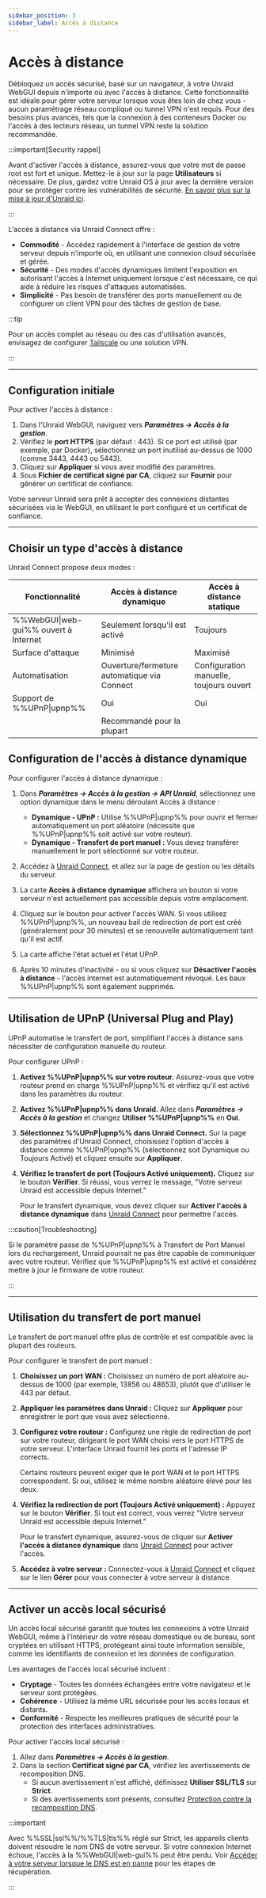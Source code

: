 ```yaml
---
sidebar_position: 3
sidebar_label: Accès à distance
---
```



# Accès à distance

Débloquez un accès sécurisé, basé sur un navigateur, à votre Unraid WebGUI depuis n'importe où avec l'accès à distance. Cette fonctionnalité est idéale pour gérer votre serveur lorsque vous êtes loin de chez vous - aucun paramétrage réseau compliqué ou tunnel VPN n'est requis. Pour des besoins plus avancés, tels que la connexion à des conteneurs Docker ou l'accès à des lecteurs réseau, un tunnel VPN reste la solution recommandée.

:::important[Security rappel]

Avant d'activer l'accès à distance, assurez-vous que votre mot de passe root est fort et unique. Mettez-le à jour sur la page **Utilisateurs** si nécessaire. De plus, gardez votre Unraid OS à jour avec la dernière version pour se protéger contre les vulnérabilités de sécurité. [En savoir plus sur la mise à jour d'Unraid ici](../unraid-os/system-administration/maintain-and-update/upgrading-unraid.mdx).

:::

L'accès à distance via Unraid Connect offre :

- **Commodité** - Accédez rapidement à l'interface de gestion de votre serveur depuis n'importe où, en utilisant une connexion cloud sécurisée et gérée.
- **Sécurité** - Des modes d'accès dynamiques limitent l'exposition en autorisant l'accès à Internet uniquement lorsque c'est nécessaire, ce qui aide à réduire les risques d'attaques automatisées.
- **Simplicité** - Pas besoin de transférer des ports manuellement ou de configurer un client VPN pour des tâches de gestion de base.

:::tip

Pour un accès complet au réseau ou des cas d'utilisation avancés, envisagez de configurer [Tailscale](../unraid-os/system-administration/secure-your-server/tailscale.mdx) ou une solution VPN.

:::

---

## Configuration initiale

Pour activer l'accès à distance :

1. Dans l'Unraid WebGUI, naviguez vers ***Paramètres → Accès à la gestion***.
2. Vérifiez le **port HTTPS** (par défaut : 443). Si ce port est utilisé (par exemple, par Docker), sélectionnez un port inutilisé au-dessus de 1000 (comme 3443, 4443 ou 5443).
3. Cliquez sur **Appliquer** si vous avez modifié des paramètres.
4. Sous **Fichier de certificat signé par CA**, cliquez sur **Fournir** pour générer un certificat de confiance.

Votre serveur Unraid sera prêt à accepter des connexions distantes sécurisées via le WebGUI, en utilisant le port configuré et un certificat de confiance.

---

## Choisir un type d'accès à distance

Unraid Connect propose deux modes :

<Tabs>
  <TabItem value="dynamique" label="Accès à distance dynamique" default>
    <RemoteAccessDynamic />
  </TabItem>

  <TabItem value="statique" label="Accès à distance statique">
    <RemoteAccessStatic />
  </TabItem>
</Tabs>

| Fonctionnalité                        | Accès à distance dynamique                  | Accès à distance statique               |
| ------------------------------------- | ------------------------------------------- | --------------------------------------- |
| %%WebGUI\|web-gui%% ouvert à Internet | Seulement lorsqu'il est activé              | Toujours                                |
| Surface d'attaque                     | Minimisé                                    | Maximisé                                |
| Automatisation                        | Ouverture/fermeture automatique via Connect | Configuration manuelle, toujours ouvert |
| Support de %%UPnP\|upnp%%             | Oui                                         | Oui                                     |
|                                       | Recommandé pour la plupart                  |                                         |

## Configuration de l'accès à distance dynamique

Pour configurer l'accès à distance dynamique :

1. Dans ***Paramètres → Accès à la gestion → API Unraid***, sélectionnez une option dynamique dans le menu déroulant Accès à distance :
   - **Dynamique - UPnP :** Utilise %%UPnP|upnp%% pour ouvrir et fermer automatiquement un port aléatoire (nécessite que %%UPnP|upnp%% soit activé sur votre routeur).
   - **Dynamique - Transfert de port manuel :** Vous devez transférer manuellement le port sélectionné sur votre routeur.

2. Accédez à [Unraid Connect](https://connect.myunraid.net/), et allez sur la page de gestion ou les détails du serveur.

3. La carte **Accès à distance dynamique** affichera un bouton si votre serveur n'est actuellement pas accessible depuis votre emplacement.

4. Cliquez sur le bouton pour activer l'accès WAN. Si vous utilisez %%UPnP|upnp%%, un nouveau bail de redirection de port est créé (généralement pour 30 minutes) et se renouvelle automatiquement tant qu'il est actif.

5. La carte affiche l'état actuel et l'état UPnP.

6. Après 10 minutes d'inactivité - ou si vous cliquez sur **Désactiver l'accès à distance** - l'accès internet est automatiquement révoqué. Les baux %%UPnP|upnp%% sont également supprimés.

---

## Utilisation de UPnP (Universal Plug and Play)

UPnP automatise le transfert de port, simplifiant l'accès à distance sans nécessiter de configuration manuelle du routeur.

Pour configurer UPnP :

1. **Activez %%UPnP|upnp%% sur votre routeur.**
   Assurez-vous que votre routeur prend en charge %%UPnP|upnp%% et vérifiez qu'il est activé dans les paramètres du routeur.

2. **Activez %%UPnP|upnp%% dans Unraid.**
   Allez dans ***Paramètres → Accès à la gestion*** et changez **Utiliser %%UPnP|upnp%%** en **Oui**.

3. **Sélectionnez %%UPnP|upnp%% dans Unraid Connect.**
   Sur la page des paramètres d'Unraid Connect, choisissez l'option d'accès à distance comme %%UPnP|upnp%% (sélectionnez soit Dynamique ou Toujours Activé) et cliquez ensuite sur **Appliquer**.

4. **Vérifiez le transfert de port (Toujours Activé uniquement).**
   Cliquez sur le bouton **Vérifier**. Si réussi, vous verrez le message, "Votre serveur Unraid est accessible depuis Internet."

   Pour le transfert dynamique, vous devez cliquer sur **Activer l'accès à distance dynamique** dans [Unraid Connect](https://connect.myunraid.net/) pour permettre l'accès.

:::caution\[Troubleshooting]

Si le paramètre passe de %%UPnP|upnp%% à Transfert de Port Manuel lors du rechargement, Unraid pourrait ne pas être capable de communiquer avec votre routeur. Vérifiez que %%UPnP|upnp%% est activé et considérez mettre à jour le firmware de votre routeur.

:::

---

## Utilisation du transfert de port manuel

Le transfert de port manuel offre plus de contrôle et est compatible avec la plupart des routeurs.

Pour configurer le transfert de port manuel :

1. **Choisissez un port WAN :** Choisissez un numéro de port aléatoire au-dessus de 1000 (par exemple, 13856 ou 48653), plutôt que d'utiliser le 443 par défaut.

2. **Appliquer les paramètres dans Unraid :** Cliquez sur **Appliquer** pour enregistrer le port que vous avez sélectionné.

3. **Configurez votre routeur :** Configurez une règle de redirection de port sur votre routeur, dirigeant le port WAN choisi vers le port HTTPS de votre serveur. L'interface Unraid fournit les ports et l'adresse IP corrects.

   Certains routeurs peuvent exiger que le port WAN et le port HTTPS correspondent. Si oui, utilisez le même nombre aléatoire élevé pour les deux.

4. **Vérifiez la redirection de port (Toujours Activé uniquement) :** Appuyez sur le bouton **Vérifier**. Si tout est correct, vous verrez "Votre serveur Unraid est accessible depuis Internet."

   Pour le transfert dynamique, assurez-vous de cliquer sur **Activer l'accès à distance dynamique** dans [Unraid Connect](https://connect.myunraid.net/) pour activer l'accès.

5. **Accédez à votre serveur :** Connectez-vous à [Unraid Connect](https://connect.myunraid.net/) et cliquez sur le lien **Gérer** pour vous connecter à votre serveur à distance.

---

## Activer un accès local sécurisé

Un accès local sécurisé garantit que toutes les connexions à votre Unraid WebGUI, même à l'intérieur de votre réseau domestique ou de bureau, sont cryptées en utilisant HTTPS, protégeant ainsi toute information sensible, comme les identifiants de connexion et les données de configuration.

Les avantages de l'accès local sécurisé incluent :

- **Cryptage** - Toutes les données échangées entre votre navigateur et le serveur sont protégées.
- **Cohérence** - Utilisez la même URL sécurisée pour les accès locaux et distants.
- **Conformité** - Respecte les meilleures pratiques de sécurité pour la protection des interfaces administratives.

Pour activer l'accès local sécurisé :

1. Allez dans ***Paramètres → Accès à la gestion***.
2. Dans la section **Certificat signé par CA**, vérifiez les avertissements de recomposition DNS.
   - Si aucun avertissement n'est affiché, définissez **Utiliser SSL/TLS** sur **Strict**.
   - Si des avertissements sont présents, consultez [Protection contre la recomposition DNS](../unraid-os/system-administration/secure-your-server/securing-your-connection.mdx#dns-rebinding-protection).

:::important

Avec %%SSL|ssl%%/%%TLS|tls%% réglé sur Strict, les appareils clients doivent résoudre le nom DNS de votre serveur. Si votre connexion Internet échoue, l'accès à la %%WebGUI|web-gui%% peut être perdu. Voir [Accéder à votre serveur lorsque le DNS est en panne](../unraid-os/system-administration/secure-your-server/securing-your-connection.mdx#accessing-your-server-when-dns-is-down) pour les étapes de récupération.

:::
